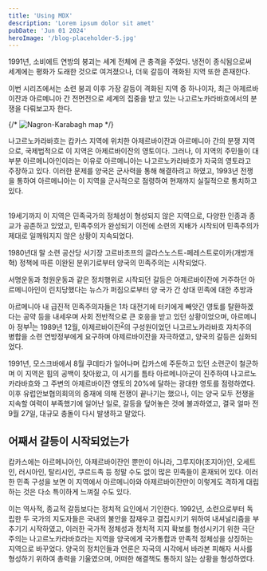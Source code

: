 ```yaml
---
title: 'Using MDX'
description: 'Lorem ipsum dolor sit amet'
pubDate: 'Jun 01 2024'
heroImage: '/blog-placeholder-5.jpg'
---
```


1991년, 소비에트 연방의 붕괴는 세계 전체에 큰 충격을 주었다. 냉전이 종식됨으로써 세계에는 평화가 도래한 것으로 여겨졌으나, 더욱 갈등이 격화된 지역 또한 존재한다.

이번 시리즈에서는 소련 붕괴 이후 가장 갈등이 격화된 지역 중 하나이자, 최근 아제르바이잔과 아르메니아 간 전면전으로 세계의 집중을 받고 있는 나고르노카라바흐에서의 분쟁을 다뤄보고자 한다.

{/* ![Nagron-Karabagh map](./picture/1.map.jpg) */}

나고르노카라바흐는 캅카스 지역에 위치한 아제르바이잔과 아르메니아 간의 분쟁 지역으로, 국제법적으로 이 지역은 아제르바이잔의 영토이다.
그러나, 이 지역의 주민들이 대부분 아르메니아인이라는 이유로 아르메니아는 나고르노카라바흐가 자국의 영토라고 주장하고 있다.
이러한 문제를 양국은 군사력을 통해 해결하려고 하였고, 1993년 전쟁을 통하여 아르메니아는 이 지역을 군사적으로 점령하여 현재까지 실질적으로 통치하고 있다.


##  

19세기까지 이 지역은 민족국가의 정체성이 형성되지 않은 지역으로, 다양한 인종과 종교가 공존하고 있었고, 민족주의가 완성되기 이전에 소련의 지배가 시작되어 민족주의가 제대로 일깨워지지 않은 상황이 지속되었다.

1980년대 말 소련 공산당 서기장 고르바초프의 글라스노스트-페레스트로이카(개방개혁) 정책에 따른 이완된 분위기로부터 양국의 민족주의는 시작되었다.

서명운동과 청원운동과 같은 정치행위로 시작되던 갈등은 아제르바이잔에 거주하던 아르메니아인이 린치당했다는 뉴스가 퍼짐으로부터 양 국가 간 상대 민족에 대한 추방과 

아르메니아 내 급진적 민족주의자들은 1차 대전기에 터키에게 빼앗긴 영토를 탈환하겠다는 공약 등을 내세우며 사회 전반적으로 큰 호응을 받고 있던 상황이었으며, 아르메니아 정부<sup><a href="#fn1" id="ref1">1</a></sup>는 1989년 12월,
아제르바이잔<sup><a href="#fn2" id="ref2">2</a></sup>의 구성원이었던 나고르노카라바흐 자치주의 병합을 소련 연방정부에게 요구하며 아제르바이잔을 자극하였고, 양국의 갈등은 심화되었다.

1991년, 모스크바에서 8월 쿠데타가 일어나며 캅카스에 주둔하고 있던 소련군이 철군하며 이 지역은 힘의 공백이 찾아왔고, 이 시기를 틈타 아르메니아군이 진주하여 나고르노카라바흐와 그 주변의 아제르바이잔 영토의 20%에 달하는 광대한 영토를 점령하였다.
이후 유럽안보협의회의의 중재에 의해 전쟁이 끝나기는 했으나, 이는 양국 모두 전쟁을 지속할 여력이 부족했기에 일어난 일로, 갈등을 덮어놓은 것에 불과하였고, 결국 얼마 전 9월 27일, 대규모 충돌이 다시 발생하고 말았다.

## 어째서 갈등이 시작되었는가

캅카스에는 아르메니아인, 아제르바이잔인 뿐만이 아니라, 그루지야(조지아)인, 오세트인, 러시아인, 탈리시인, 쿠르드족 등 정말 수도 없이 많은 민족들이 혼재되어 있다.
이러한 민족 구성을 보면 이 지역에서 아르메니아와 아제르바이잔만이 이렇게도 격하게 대립하는 것은 다소 특이하게 느껴질 수도 있다.

이는 역사적, 종교적 갈등보다는 정치적 요인에서 기인한다.
1992년, 소련으로부터 독립한 두 국가의 지도자들은 국내의 불안을 잠재우고 결집시키기 위하여 내셔널리즘을 부추기기 시작하였고, 이러한 국가적 정체성과 정치적 지지 확보를 형성시키기 위한 극단주의는
나고르노카라바흐라는 지역을 양국에게 국가통합과 만족적 정체성을 상징하는 지역으로 바꾸었다.
양국의 정치인들과 언론은 자국의 시각에서 바라본 피해자 서사를 형성하기 위하여 총력을 기울였으며, 어떠한 해결책도 통하지 않는 상황을 형성하였다.

#